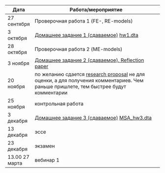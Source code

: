 Дата | Работа/мероприятие
-------- | ----------------------------------------------------------
27 сентября | Проверочная работа 1 (FE-, RE-models)
3 октября | <a href="MSA_hw1.pdf" title=>Домашнее задание 1 (сдаваемое)</a> <a href="hw1.dta" title=>hw1.dta</a>
28 октября | Проверочная работа 2 (ME-models)
3 ноября | <a href="reflection_paper.pdf" title=>Домашнее задание 2 (сдаваемое). Reflection paper</a> 
20 ноября | по желанию сдается <a href="research_proposal.pdf" title=>research proposal</a> не для оценки, а для получения комментариев. Чем раньше пришлете, тем быстрее будут комментарии
25 ноября | контрольная работа
3 декабря | <a href="MSA_hw3.pdf" title=>Домашнее задание 3 (сдаваемое)</a> <a href="MSA_hw3.dta" title=>MSA_hw3.dta</a>
13 декабря | эссе 
23 декабря | экзамен
13.00 27 марта  | вебинар 1